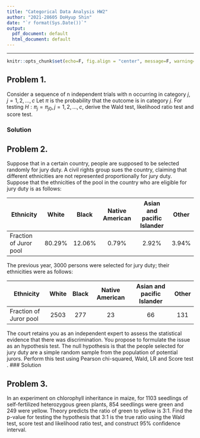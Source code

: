 ```yaml
---
title: "Categorical Data Analysis HW2"
author: "2021-28605 DoHyup Shin"
date: "`r format(Sys.Date())`"
output:
  pdf_document: default
  html_document: default
---
```

---



```r
knitr::opts_chunk$set(echo=F, fig.align = "center", message=F, warning=F, fig.height = 8, cache=T, dpi = 300)
```


## Problem 1.
Consider a sequence of n independent trials with n occurring in category $j, \;j = 1, 2, \dots, c$
Let $\pi$ is the probability that the outcome is in category $j$. For testing $H : \pi_j= \pi_{j0}, j = 1, 2, \dots, c$, derive the Wald test, likelihood ratio test and score test.

### Solution

## Problem 2.
Suppose that in a certain country, people are supposed to be selected randomly for jury duty. A civil rights group sues the country, claiming that different ethnicities are not represented proportionally for jury duty. Suppose that the ethnicities of the pool in the country who are eligible for jury duty is as follows:

|Ethnicity|White|Black|Native American|Asian and pacific Islander|Other|
|--| :-: | :-:| :-: |:-: |:-:|
|Fraction of Juror pool|80.29%|12.06%|0.79%|2.92%|3.94%|

The previous year, 3000 persons were selected for jury duty; their ethnicities were as follows:

|Ethnicity|White|Black|Native American|Asian and pacific Islander|Other|
|--| :-: | :-:| :-: |:-: |:-:|
|Fraction of Juror pool|2503|277|23|66|131|
The court retains you as an independent expert to assess the statistical evidence that there was discrimination. You propose to formulate the issue as an hypothesis test. The null hypothesis is that the people selected for jury duty are a simple random sample from the population of potential jurors.
Perform this test using Pearson chi-squared, Wald, LR and Score test .
### Solution


## Problem 3.
In an experiment on chlorophyll inheritance in maize, for 1103 seedlings of self-fertilized heterozygous green plants, 854 seedlings were green and 249 were yellow. Theory predicts the ratio of green to yellow is 3:1. Find the p-value for testing the hypothesis that 3:1 is the true ratio using the Wald test, score test and likelihood ratio test, and construct 95% confidence interval.